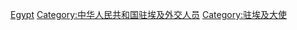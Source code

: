 [[Category:中華人民共和國駐外大使|Egypt]]
[[Category:中华人民共和国驻埃及外交人员|Category:中华人民共和国驻埃及外交人员]]
[[Category:驻埃及大使|Category:驻埃及大使]]